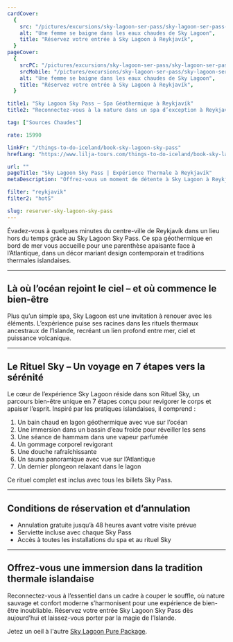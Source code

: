 ```yaml
---
cardCover:
  {
    src: "/pictures/excursions/sky-lagoon-ser-pass/sky-lagoon-ser-pass-card.webp",
    alt: "Une femme se baigne dans les eaux chaudes de Sky Lagoon",
    title: "Réservez votre entrée à Sky Lagoon à Reykjavík",
  }
pageCover:
  {
    srcPC: "/pictures/excursions/sky-lagoon-ser-pass/sky-lagoon-ser-pass-header-pc.webp",
    srcMobile: "/pictures/excursions/sky-lagoon-ser-pass/sky-lagoon-ser-pass-header-mobile.webp",
    alt: "Une femme se baigne dans les eaux chaudes de Sky Lagoon",
    title: "Réservez votre entrée à Sky Lagoon à Reykjavík",
  }

title1: "Sky Lagoon Sky Pass – Spa Géothermique à Reykjavík"
title2: "Reconnectez-vous à la nature dans un spa d’exception à Reykjavík"

tag: ["Sources Chaudes"]

rate: 15990

linkFr: "/things-to-do-iceland/book-sky-lagoon-sky-pass"
hrefLang: "https://www.lilja-tours.com/things-to-do-iceland/book-sky-lagoon-sky-pass"

url: ""
pageTitle: "Sky Lagoon Sky Pass | Expérience Thermale à Reykjavík"
metaDescription: "Offrez-vous un moment de détente à Sky Lagoon à Reykjavík avec le Sky Pass. Rituel thermal, vue sur l’océan et bains géothermiques. Réservez votre évasion bien-être."

filter: "reykjavik"
filter2: "hotS"

slug: reserver-sky-lagoon-sky-pass
---
```


Évadez-vous à quelques minutes du centre-ville de Reykjavík dans un lieu hors du temps grâce au Sky Lagoon Sky Pass. Ce spa géothermique en bord de mer vous accueille pour une parenthèse apaisante face à l’Atlantique, dans un décor mariant design contemporain et traditions thermales islandaises.

---

## Là où l’océan rejoint le ciel – et où commence le bien-être

Plus qu’un simple spa, Sky Lagoon est une invitation à renouer avec les éléments. L’expérience puise ses racines dans les rituels thermaux ancestraux de l’Islande, recréant un lien profond entre mer, ciel et puissance volcanique.

---

## Le Rituel Sky – Un voyage en 7 étapes vers la sérénité

Le cœur de l’expérience Sky Lagoon réside dans son Rituel Sky, un parcours bien-être unique en 7 étapes conçu pour revigorer le corps et apaiser l’esprit. Inspiré par les pratiques islandaises, il comprend :

1. Un bain chaud en lagon géothermique avec vue sur l’océan  
2. Une immersion dans un bassin d’eau froide pour réveiller les sens  
3. Une séance de hammam dans une vapeur parfumée  
4. Un gommage corporel revigorant  
5. Une douche rafraîchissante  
6. Un sauna panoramique avec vue sur l’Atlantique  
7. Un dernier plongeon relaxant dans le lagon  

Ce rituel complet est inclus avec tous les billets Sky Pass.

---

## Conditions de réservation et d’annulation

- Annulation gratuite jusqu’à 48 heures avant votre visite prévue  
- Serviette incluse avec chaque Sky Pass  
- Accès à toutes les installations du spa et au rituel Sky

---

## Offrez-vous une immersion dans la tradition thermale islandaise

Reconnectez-vous à l’essentiel dans un cadre à couper le souffle, où nature sauvage et confort moderne s’harmonisent pour une expérience de bien-être inoubliable. Réservez votre entrée Sky Lagoon Sky Pass dès aujourd’hui et laissez-vous porter par la magie de l’Islande.

<script
  type="text/javascript"
  src="https://widgets.bokun.io/assets/javascripts/apps/build/BokunWidgetsLoader.js?bookingChannelUUID=97236c68-b945-4a96-8587-660bdc4c45fd"
  async
></script>

<div
  class="bokunWidget"
  data-src="https://widgets.bokun.io/online-sales/97236c68-b945-4a96-8587-660bdc4c45fd/experience-calendar/618640"
></div>

Jetez un oeil à l'autre <a href="/fr/a-faire-en-islande/reserver-sky-lagoon-pure-pass/" title="The Sky Lagoon">Sky Lagoon Pure Package</a>.